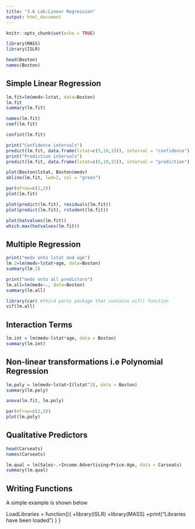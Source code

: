 ```yaml
---
title: "3.6 Lab:Linear Regression"
output: html_document
---
```


```r
knitr::opts_chunk$set(echo = TRUE)
```


```r
library(MASS)
library(ISLR)
```

```r
head(Boston)
names(Boston)
```
## Simple Linear Regression

```r
lm.fit=lm(medv~lstat, data=Boston)
lm.fit
summary(lm.fit)
```
```r
names(lm.fit)
coef(lm.fit)
```
```r
confint(lm.fit)
```
```r
print("Confidence intervals")
predict(lm.fit, data.frame(lstat=c(5,10,15)), interval = "confidence")
print("Prediction intervals")
predict(lm.fit, data.frame(lstat=c(5,10,15)), interval = "prediction")
```
```r
plot(Boston$lstat, Boston$medv)
abline(lm.fit, lwd=2, col = "green")
```
```r
par(mfrow=c(2,2))
plot(lm.fit)
```
```r
plot(predict(lm.fit), residuals(lm.fit))
plot(predict(lm.fit), rstudent(lm.fit))
```
```r
plot(hatvalues(lm.fit))
which.max(hatvalues(lm.fit))
```
## Multiple Regression

```r
print("medv onto lstat and age")
lm.2=lm(medv~lstat+age, data=Boston)
summary(lm.2)
```
```r
print("medv onto all predictors")
lm.all=lm(medv~., data=Boston)
summary(lm.all)
```
```r
library(car) #third party package that contains vif() function
vif(lm.all)
```
## Interaction Terms

```r
lm.int = lm(medv~lstat*age, data = Boston)
summary(lm.int)
```
## Non-linear transformations i.e Polynomial Regression

```r
lm.poly = lm(medv~lstat+I(lstat^2), data = Boston)
summary(lm.poly)
```
```r
anova(lm.fit, lm.poly)
```
```r
par(mfrow=c(2,2))
plot(lm.poly)
```
## Qualitative Predictors

```r
head(Carseats)
names(Carseats)
```
```r
lm.qual = lm(Sales~.+Income:Advertising+Price:Age, data = Carseats)
summary(lm.qual)
```
## Writing Functions

A simple example is shown below

LoadLibraries = function(){
+library(ISLR)
+library(MASS)
+print("Libraries have been loaded")
}
}